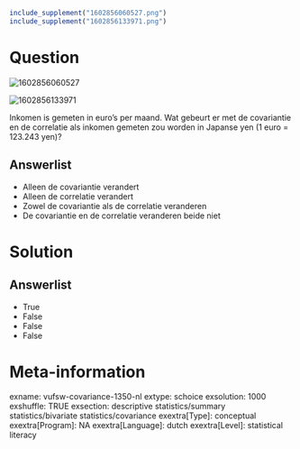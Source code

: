 ```r
include_supplement("1602856060527.png")
include_supplement("1602856133971.png")
```

Question
========
<img src="1602856060527.png" class="fr-fic fr-dii tvcss_2"
alt="1602856060527" />   
  
<img src="1602856133971.png" class="fr-fic fr-dii tvcss_3"
alt="1602856133971" />  
  
Inkomen is gemeten in euro’s per maand. Wat gebeurt er met de
covariantie en de correlatie als inkomen gemeten zou worden in Japanse
yen (1 euro = 123.243 yen)?

Answerlist
----------
* Alleen de covariantie verandert
* Alleen de correlatie verandert
* Zowel de covariantie als de correlatie veranderen
* De covariantie en de correlatie veranderen beide niet

Solution
========










Answerlist
----------
* True
* False
* False
* False

Meta-information
================
exname: vufsw-covariance-1350-nl
extype: schoice
exsolution: 1000
exshuffle: TRUE
exsection: descriptive statistics/summary statistics/bivariate statistics/covariance
exextra[Type]: conceptual
exextra[Program]: NA
exextra[Language]: dutch
exextra[Level]: statistical literacy

